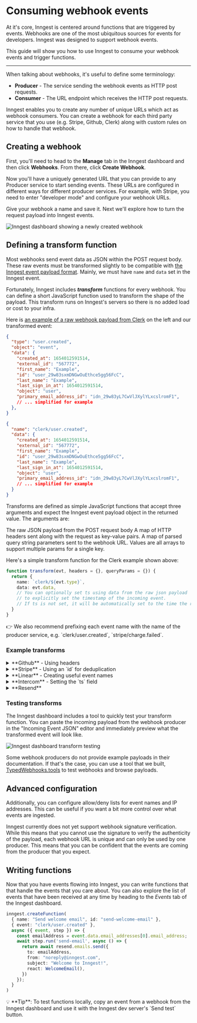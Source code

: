
# Consuming webhook events

At it's core, Inngest is centered around functions that are triggered by events. Webhooks are one of the most ubiquitous sources for events for developers. Inngest was designed to support webhook events.

This guide will show you how to use Inngest to consume your webhook events and trigger functions.

---

When talking about webhooks, it's useful to define some terminology:

- **Producer** - The service sending the webhook events as HTTP post requests.
- **Consumer** - The URL endpoint which receives the HTTP post requests.

Inngest enables you to create any number of unique URLs which act as webhook consumers. You can create a webhook for each third party service that you use (e.g. Stripe, Github, Clerk) along with custom rules on how to handle that webhook.

## Creating a webhook

First, you'll need to head to the **Manage** tab in the Inngest dashboard and then click **Webhooks**. From there, click **Create Webhook**.

Now you'll have a uniquely generated URL that you can provide to any Producer service to start sending events. These URLs are configured in different ways for different producer services. For example, with Stripe, you need to enter "developer mode" and configure your webhook URLs.

Give your webhook a name and save it. Next we'll explore how to turn the request payload into Inngest events.

![Inngest dashboard showing a newly created webhook](/assets/docs/platform/dashboard-webhook-screenshot.png)


## Defining a transform function

Most webhooks send event data as JSON within the POST request body. These raw events must be transformed slightly to be compatible with [the Inngest event payload format](/docs/reference/events/send#inngest-send-event-payload-event-payload-promise). Mainly, we must have `name` and `data` set in the Inngest event.

Fortunately, Inngest includes **_transform_** functions for every webhook. You can define a short JavaScript function used to transform the shape of the payload. This transform runs on Inngest's servers so there is no added load or cost to your infra.

Here is [an example of a raw webhook payload from Clerk](https://clerk.com/docs/integrations/webhooks/overview#payload-structure) on the left and our transformed event:

<Row>
  <Col>

```json {{ title: "Example Clerk webhook payload"}}
{
  "type": "user.created",
  "object": "event",
  "data": {
    "created_at": 1654012591514,
    "external_id": "567772",
    "first_name": "Example",
    "id": "user_29w83sxmDNGwOuEthce5gg56FcC",
    "last_name": "Example",
    "last_sign_in_at": 1654012591514,
    "object": "user",
    "primary_email_address_id": "idn_29w83yL7CwVlJXylYLxcslromF1",
    // ... simplified for example
  },
}
```

  </Col>
  <Col>

```json {{ title: "Example Inngest event format"}}
{
  "name": "clerk/user.created",
  "data": {
    "created_at": 1654012591514,
    "external_id": "567772",
    "first_name": "Example",
    "id": "user_29w83sxmDNGwOuEthce5gg56FcC",
    "last_name": "Example",
    "last_sign_in_at": 1654012591514,
    "object": "user",
    "primary_email_address_id": "idn_29w83yL7CwVlJXylYLxcslromF1",
    // ... simplified for example
  }
}
```

  </Col>
</Row>

Transforms are defined as simple JavaScript functions that accept three arguments and expect the Inngest event payload object in the returned value. The arguments are:

<Properties>
  <Property name="evt" type="object" attribute>
    The raw JSON payload from the POST request body
  </Property>
  <Property name="headers" type="object" attribute>
    A map of HTTP headers sent along with the request as key-value pairs.
  </Property>
  <Property name="queryParams" type="object" attribute>
    A map of parsed query string parameters sent to the webhook URL. Values are all arrays to support multiple params for a single key.
  </Property>
</Properties>

Here's a simple transform function for the Clerk example shown above:

```ts
function transform(evt, headers = {}, queryParams = {}) {
  return {
    name: `clerk/${evt.type}`,
    data: evt.data,
    // You can optionally set ts using data from the raw json payload
    // to explicitly set the timestamp of the incoming event.
    // If ts is not set, it will be automatically set to the time the request is received.
  }
}
```

<Callout>
  👉 We also recommend prefixing each event name with the name of the producer service, e.g. `clerk/user.created`, `stripe/charge.failed`.
</Callout>

### Example transforms

<details>
  <summary>**Github** - Using headers</summary>

  Github uses a `X-Github-Event` header to specify the event type:

```js
function transform(evt, headers = {}, queryParams = {}) {
  const name = headers["X-Github-Event"];
  return {
    // Use the event as the data without modification
    data: evt,
    // Add an event name, prefixed with "github." based off of the X-Github-Event data
    name: "github." + name.trim().replace("Event", "").toLowerCase(),
  };
}
```
</details>

<details>
  <summary>**Stripe** - Using an `id` for deduplication</summary>

  Stripe sends an `id` with every event to deduplicate events. We can use this as the `id` for the Inngest event for the same reason:

```js
function transform(evt, headers = {}, queryParams = {}) {
  return {
    id: evt.id,
    name: `stripe/${evt.type}`,
    data: evt,
  };
}
```
</details>

<details>
  <summary>**Linear** - Creating useful event names</summary>


```js
function transform(evt, headers = {}, queryParams = {}) {
  return {
    // type (e.g. Issue) + action (e.g. create)
    name: `linear/${evt.type.toLowerCase()}.${evt.action}`,
    data: evt,
  };
}
```
</details>

<details>
  <summary>**Intercom** - Setting the `ts` field</summary>

```js
function transform(evt, headers = {}, queryParams = {}) {
  return {
    name: `intercom/${evt.topic}`,
    // the top level obj only contains webhook data, so we omit that
    data: evt.data,
    ts: evt.created_at * 1000,
   };
};
```
</details>

<details>
  <summary>**Resend**</summary>

```js
function transform(evt, headers = {}, queryParams = {}) {
  return {
    name: `resend/${evt.type}`,
    data: evt.data,
   };
};
```
</details>

### Testing transforms

The Inngest dashboard includes a tool to quickly test your transform function. You can paste the incoming payload from the webhook producer in the "Incoming Event JSON" editor and immediately preview what the transformed event will look like.

![Inngest dashboard transform testing](/assets/docs/platform/dashboard-webhook-transform-testing.png)

Some webhook producers do not provide example payloads in their documentation. If that's the case, you can use a tool that we built, [TypedWebhooks.tools](https://typedwebhook.tools/?ref=) to test webhooks and browse payloads.

## Advanced configuration

Additionally, you can configure allow/deny lists for event names and IP addresses. This can be useful if you want a bit more control over what events are ingested.

Inngest currently does not yet support webhook signature verification. While this means that you cannot use the signature to verify the authenticity of the payload, each webhook URL is unique and can only be used by one producer. This means that you can be confident that the events are coming from the producer that you expect.

## Writing functions

Now that you have events flowing into Inngest, you can write functions that that handle the events that you care about. You can also explore the list of events that have been received at any time by heading to the _Events_ tab of the Inngest dashboard.

```ts {{ title: "Example: Send a welcome email when the clerk/user.created event is received"}}
inngest.createFunction(
  { name: "Send welcome email", id: "send-welcome-email" },
  { event: "clerk/user.created" },
  async ({ event, step }) => {
    const emailAddress = event.data.email_addresses[0].email_address;
    await step.run('send-email', async () => {
      return await resend.emails.send({
        to: emailAddress,
        from: "noreply@inngest.com",
        subject: "Welcome to Inngest!",
        react: WelcomeEmail(),
      })
    });
  }
)
```

<Callout>
  💡 **Tip**: To test functions locally, copy an event from a webhook from the Inngest dashboard and use it with the Inngest dev server's `Send test` button.
</Callout>